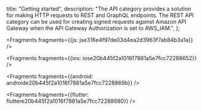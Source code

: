   title: "Getting started",
  description: "The API category provides a solution for making HTTP requests to REST and GraphQL endpoints. The REST API category can be used for creating signed requests against Amazon API Gateway when the API Gateway Authorization is set to AWS_IAM.",
};






<Fragments fragments={{js: jse316e4f97de03d4ea2d3963f7ab84b3a1a}} />



<Fragments fragments={{ios: iose20b445f2a1016f7881a5e7fcc72288652}} />



<Fragments fragments={{android: androide20b445f2a1016f7881a5e7fcc7228869b}} />



<Fragments fragments={{flutter: fluttere20b445f2a1016f7881a5e7fcc72288680}} />